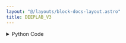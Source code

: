 ```yaml
---
layout: "@/layouts/block-docs-layout.astro"
title: DEEPLAB_V3
---
```



<PythonDocsDisplay docstring={docstring} />

<details>
<summary>Python Code</summary>
```python
from flojoy import flojoy, run_in_venv, Image


@flojoy
@run_in_venv(
    pip_dependencies=[
        "torch==2.0.1",
        "torchvision==0.15.2",
        "Pillow",
        "numpy",
    ]
)
def DEEPLAB_V3(default: Image) -> Image:
    """The DEEPLAB_V3 node returns a segmentation mask from an input image in a dataframe.

    The input image is expected to be a DataContainer of an 'image' type.

    The output is a DataContainer of an 'image' type with the same dimensions as the input image, but with the red, green, and blue channels replaced with the segmentation mask.

    Returns
    -------
    Image
    """

    import os
    import numpy as np
    import PIL.Image
    import torch
    from torchvision import transforms
    import torchvision.transforms.functional as TF
    from flojoy import Image
    from flojoy.utils import FLOJOY_CACHE_DIR

    # Parse input image
    input_image = default
    r, g, b, a = input_image.r, input_image.g, input_image.b, input_image.a
    nparray = (
        np.stack((r, g, b, a), axis=2) if a is not None else np.stack((r, g, b), axis=2)
    )
    # Convert input image
    input_image = TF.to_pil_image(nparray).convert("RGB")
    # Set torch hub cache directory
    torch.hub.set_dir(os.path.join(FLOJOY_CACHE_DIR, "cache", "torch_hub"))
    model = torch.hub.load(
        "pytorch/vision:v0.15.2",
        "deeplabv3_resnet50",
        pretrained=True,
        skip_validation=True,
    )
    model.eval()
    # Preprocessing
    preprocess_transform = transforms.Compose(
        [
            transforms.ToTensor(),
            transforms.Normalize(mean=[0.485, 0.456, 0.406], std=[0.229, 0.224, 0.225]),
        ]
    )
    # Feed the input image to the model
    input_tensor = preprocess_transform(input_image)
    input_batch = input_tensor.unsqueeze(0)
    with torch.inference_mode():
        output = model(input_batch)["out"][0]
    # Fetch the output
    output_predictions = output.argmax(0)
    palette = torch.tensor([2**25 - 1, 2**15 - 1, 2**21 - 1])
    colors = torch.as_tensor([i for i in range(21)])[:, None] * palette
    colors = (colors % 255).numpy().astype("uint8")
    # plot the semantic segmentation predictions of 21 classes in each color
    r = PIL.Image.fromarray(output_predictions.byte().cpu().numpy()).resize(
        input_image.size
    )
    r.putpalette(colors)
    out_img = np.array(r.convert("RGB"))
    # Build the output image
    return Image(
        r=out_img[:, :, 0],
        g=out_img[:, :, 1],
        b=out_img[:, :, 2],
        a=None,
    )

```
[Find this Flojoy Block on GitHub](https://github.com/flojoy-ai/blocks/blob/main/blocks/AI_ML/SEGMENTATION/DEEPLAB_V3/DEEPLAB_V3.py)
</details>

## Example

<GetHelpWidget />

<AppDisplay app={app} blockName="DEEPLAB_V3" client:visible />

In this example, the node `DEEPLAB_V3` is producing a segmentation image mask from an input image generated by the `LOCAL_FILE` node.
